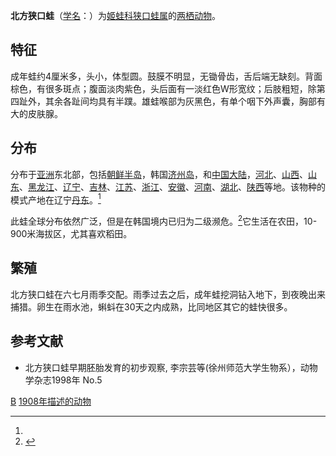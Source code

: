 {{Speciesbox
| genus = Kaloula
| species = borealis
| status = LC | status_system = IUCN3.1
| status_ref = <ref name=iucn>{{IUCN2006|id=57849|year=2004|title=Kaloula borealis|assessors= Matsui, M. & Wenge, Z.|downloaded=2007-06-11}}</ref>
| image = Kaloula borealis01.jpeg
| authority = (Barbour, 1908)<ref name='id5057'>{{cite web| url =http://www.bioinfo.cn/db05/BjdwSpecies.php?action=view&id=5057| title =北方狭口蛙| work =《中国动物物种编目数据库》| publisher =中国科学院微生物研究所| author =中国科学院动物研究所| accessdate =2009-04-11| deadurl =yes| archiveurl =https://web.archive.org/web/20160305005320/http://www.bioinfo.cn/db05/BjdwSpecies.php?action=view&id=5057| archivedate =2016-03-05}}</ref>
}}

'''北方狭口蛙'''（[[学名|学名]]：{{lang|la|''Kaloula borealis''}}）为[[姬蛙科|姬蛙科]][[狭口蛙属|狭口蛙属]]的[[两栖动物|两栖动物]]。

== 特征 ==
成年蛙约4厘米多，头小，体型圆。鼓膜不明显，无锄骨齿，舌后端无缺刻。背面棕色，有很多斑点；腹面淡肉紫色，头后面有一淡红色W形宽纹；后肢粗短，除第四趾外，其余各趾间均具有半蹼。雄蛙喉部为灰黑色，有单个咽下外声囊，胸部有大的皮肤腺。

== 分布 ==
分布于[[亚洲|亚洲]]东北部，包括[[朝鲜半岛|朝鲜半岛]]，韩国[[济州岛|济州岛]]，和[[中国大陆|中国大陆]]，[[河北|河北]]、[[山西|山西]]、[[山东|山东]]、[[黑龙江|黑龙江]]、[[辽宁|辽宁]]、[[吉林|吉林]]、[[江苏|江苏]]、[[浙江|浙江]]、[[安徽|安徽]]、[[河南|河南]]、[[湖北|湖北]]、[[陕西|陕西]]等地。该物种的模式产地在辽宁[[丹东|丹东]]。<ref name='id5057'/>

此蛙全球分布依然广泛，但是在韩国境内已归为二级濒危。<ref>{{cite web|url=http://amphibiaweb.org/cgi-bin/amphib_query?query_src=aw_search_index&where-genus=Kaloula&where-species=borealis|publisher=Berkeley, California:  AmphibiaWeb.  Available: [http://amphibiaweb.org/ http://amphibiaweb.org/]|work=AmphibiaWeb: Information on  amphibian biology and conservation|title=Kaloula borealis |accessdate=2009-06-30}}</ref>它生活在农田，10-900米海拔区，尤其喜欢稻田。

== 繁殖 ==
北方狭口蛙在六七月雨季交配。雨季过去之后，成年蛙挖洞钻入地下，到夜晚出来捕猎。卵生在雨水池，蝌蚪在30天之内成熟，比同地区其它的蛙快很多。

== 参考文献 ==
{{reflist}}
* 北方狭口蛙早期胚胎发育的初步观察, 李宗芸等(徐州师范大学生物系），动物学杂志1998年 No.5
{{Taxonbar|from=Q1071723}}

[[Category:狭口蛙属|B]]
[[Category:1908年描述的动物|1908年描述的动物]]